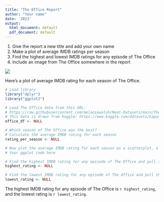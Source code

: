 ```yaml
---
title: "The Office Report"
author: "Your name"
date: '2023'
output:
  html_document: default
  pdf_document: default
---
```


1. Give the report a new title and add your own name
2. Make a plot of average IMDB ratings per season
3. Find the highest and lowest IMDB ratings for any episode of The Office
4. Include an image from The Office somewhere in the report

![](https://static.onecms.io/wp-content/uploads/sites/6/2018/05/gettyimages-141187266-2000.jpg)

Here's a plot of average IMDB rating for each season of The Office.
```r
# Load library
library("dplyr")
library("ggplot2")

# Load The Office data from this URL:
# https://raw.githubusercontent.com/melaniewalsh/Neat-Datasets/main/TheOfficeIMDBPerEpisode.csv
# This data is drawn from Kaggle: https://www.kaggle.com/datasets/kapastor/the-office-imdb-ratings-per-episode
office_df <- NULL

# Which season of The Office was the best?
# Calculate the average IMDB rating for each season
rating_per_season <- NULL

# Now plot the average IMDB rating for each season as a scatterplot, a line plot, or both
# Your ggplot code here
```

```r
# Find the highest IMDB rating for any episode of The Office and pull the value
highest_rating <- NULL

# Find the lowest IMDB rating for any episode of The Office and pull the value
lowest_rating <- NULL
```

The highest IMDB rating for any episode of The Office is `r highest_rating`, and the lowest rating is `r lowest_rating`.
